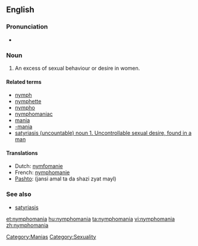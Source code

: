==English==

===Pronunciation===
* {{rhymes|eɪniə}}

===Noun===
{{en-noun|-}}

# An excess of sexual behaviour or desire in women.

====Related terms====
* [[nymph]]
* [[nymphette]]
* [[nympho]]
* [[nymphomaniac]]
* [[mania]]
* [[-mania]]
* [[satyriasis (uncountable) noun   1. Uncontrollable sexual desire, found in a man]]

====Translations====
* Dutch: [[nymfomanie]] {{f}}
* French: [[nymphomanie]] {{f}}
* [[Pashto]]: {{fa-Arab|[[جنسي عمل ته د شزي زيات ميل]]}} (jansi amal ta da shazi zyat mayl)

===See also===
* [[satyriasis]]

[[Category:Manias]]
[[Category:Sexuality]]

[[et:nymphomania]]
[[hu:nymphomania]]
[[ta:nymphomania]]
[[vi:nymphomania]]
[[zh:nymphomania]]